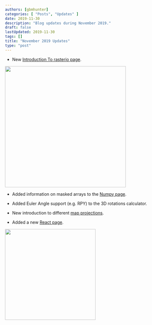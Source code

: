 ```yaml
---
authors: [gbmhunter]
categories: [ "Posts", "Updates" ]
date: 2019-11-30
description: "Blog updates during November 2019."
draft: false
lastUpdated: 2019-11-30
tags: []
title: "November 2019 Updates"
type: "post"
---
```



* New [Introduction To rasterio page](/space/rasterio).


<Image src={img_raster_io_example} width="400px"></Image>

* Added information on masked arrays to the [Numpy page](/programming/languages/python/numpy).

* Added Euler Angle support (e.g. RPY) to the 3D rotations calculator.

* New introduction to different [map projections](/space/map-projections).

* Added a new [React page](/programming/website-design/user-interface-libraries/react).


<Image src={img_react_logo} width="300px"></Image>
